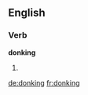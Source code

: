 ==English==

===Verb===
'''donking'''

# {{present participle of|[[donk]]}}

[[de:donking]]
[[fr:donking]]